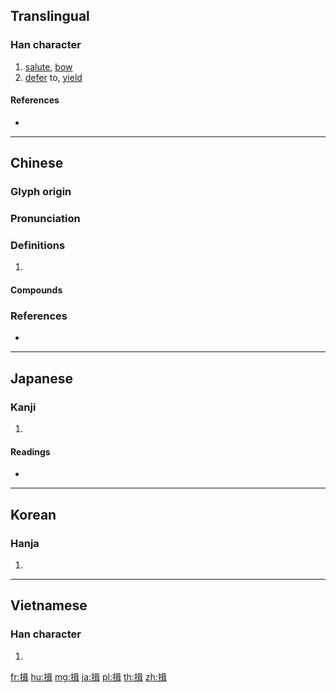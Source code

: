 {{character info/new}}
==Translingual==

===Han character===
{{Han char|rn=64|rad=手|as=09|sn=12|four=56041|canj=QRSJ|ids=⿰扌咠}}

# [[salute]], [[bow]]
# [[defer]] to, [[yield]]

====References====
* {{Han ref|kx=0442.040|dkj=12351|dj=0793.060|hdz=31916.010|uh=63D6|ud=25558|bh=B4A5|bd=46245}}

----

==Chinese==
{{zh-forms}}

===Glyph origin===
{{Han etym}}

===Pronunciation===
{{zh-pron
|m=yī,jí
|c=jap1,cap1
|mn=qz,tw,xm,zz:ip
|mc=y
|oc=y
|cat=
}}

===Definitions===
{{zh-hanzi}}

# {{rfdef|zh}}

====Compounds====
{{zh-der|三揖|三揖三讓|作揖|張揖|打恭作揖|打躬作揖|拜揖|拱手作揖|拱揖|揖客|揖揖|揖讓|羅圈兒揖|聳揖|長揖|開門揖盜}}

===References===
* {{R:yue:Hanzi}}

----

==Japanese==

===Kanji===
{{ja-kanji|grade=|rs=手09}}

# {{defn|lang=ja|sort=手09}}

====Readings====
* {{ja-readings|on=[[ゆう]] (yū), [[しゅう]] (shū)|kun=[[えしゃく]] (eshaku), [[ゆずる]] (yuzuru), [[おす]] (osu)}}

----

==Korean==

===Hanja===
{{ko-hanja|hangeul=[[읍]], [[즙]]|eumhun=|rv=eup, jeup|mr=ŭp, chŭp|y=up, cup}}

# {{defn|lang=ko|sort=手09}}

----

==Vietnamese==

===Han character===
{{vi-readings|rs=手09|hanviet=ập}}

# {{defn|lang=vi|sort=手09}}

[[fr:揖]]
[[hu:揖]]
[[mg:揖]]
[[ja:揖]]
[[pl:揖]]
[[th:揖]]
[[zh:揖]]